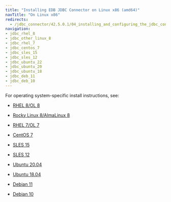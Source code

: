 ```yaml
---
title: "Installing EDB JDBC Connector on Linux x86 (amd64)"
navTitle: "On Linux x86"
redirects:
  - /jdbc_connector/42.5.0.1/04_installing_and_configuring_the_jdbc_connector/01_installing_the_connector_with_an_rpm_package/x86_amd64
navigation:
- jdbc_rhel_8
- jdbc_other_linux_8
- jdbc_rhel_7
- jdbc_centos_7
- jdbc_sles_15
- jdbc_sles_12
- jdbc_ubuntu_22
- jdbc_ubuntu_20
- jdbc_ubuntu_18
- jdbc_deb_11
- jdbc_deb_10
---
```


For operating system-specific install instructions, see:

  - [RHEL 8/OL 8](jdbc_rhel_8)

  - [Rocky Linux 8/AlmaLinux 8](jdbc_other_linux_8)
  - [RHEL 7/OL 7](jdbc_rhel_7)
  - [CentOS 7](jdbc_centos_7)
  - [SLES 15](jdbc_sles_15)
  - [SLES 12](jdbc_sles_12)
  - [Ubuntu 20.04](jdbc_ubuntu_20)
  - [Ubuntu 18.04](jdbc_ubuntu_18)
  - [Debian 11](jdbc_deb_11)
  - [Debian 10](jdbc_deb_10)


